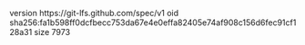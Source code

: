 version https://git-lfs.github.com/spec/v1
oid sha256:fa1b598ff0dcfbecc753da67e4e0effa82405e74af908c156d6fec91cf128a31
size 7973
